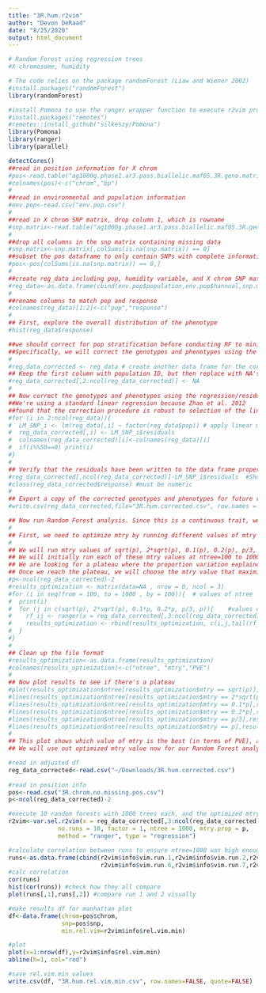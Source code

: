 ```yaml
---
title: "3R.hum.r2vim"
author: "Devon DeRaad"
date: "8/25/2020"
output: html_document
---
```


```r
# Random Forest using regression trees
#X chromosome, humidity

# The code relies on the package randomForest (Liaw and Wiener 2002)
#install.packages("randomForest")
library(randomForest)

#install Pomona to use the ranger wrapper function to execute r2vim protocol
#install.packages("remotes")
#remotes::install_github("silkeszy/Pomona")
library(Pomona)
library(ranger)
library(parallel)
```

```r
detectCores()
##read in position information for X chrom
#pos<-read.table("ag1000g.phase1.ar3.pass.biallelic.maf05.3R.geno.matrix.012.pos")
#colnames(pos)<-c("chrom","bp")
#
##read in environmental and population information
#env.pop<-read.csv("env.pop.csv")
#
##read in X chrom SNP matrix, drop column 1, which is rowname
#snp.matrix<-read.table("ag1000g.phase1.ar3.pass.biallelic.maf05.3R.geno.matrix.012")[,-1]
#
##drop all columns in the snp matrix containing missing data
#snp.matrix<-snp.matrix[,colSums(is.na(snp.matrix)) == 0]
##subset the pos dataframe to only contain SNPs with complete information
#pos<-pos[colSums(is.na(snp.matrix)) == 0,]
#
##create reg_data including pop, humidity variable, and X chrom SNP matrix
#reg_data<-as.data.frame(cbind(env.pop$population,env.pop$hannual,snp.matrix))
#
##rename columns to match pop and response
#colnames(reg_data)[1:2]<-c("pop","response")
#
## First, explore the overall distribution of the phenotype
#hist(reg_data$response)   
```

```r
##we should correct for pop stratification before conducting RF to minimize the risk of false positive associations.
##Specifically, we will correct the genotypes and phenotypes using the approach of Zhao et al.(2012). 
#
#reg_data_corrected <- reg_data # create another data frame for the corrected phenotypes and genotypes
## Keep the first column with population ID, but then replace with NA's over which you can write the residuals.
#reg_data_corrected[,2:ncol(reg_data_corrected)] <- NA
#
## Now correct the genotypes and phenotypes using the regression/residual method.
##We're using a standard linear regression because Zhao et al. 2012 
##found that the correction procedure is robust to selection of the link function
#for (i in 2:ncol(reg_data)){
#  LM_SNP_i <- lm(reg_data[,i] ~ factor(reg_data$pop)) # apply linear model to all loci and the response
#  reg_data_corrected[,i] <- LM_SNP_i$residuals
#  colnames(reg_data_corrected)[i]<-colnames(reg_data)[i] 
#  if(i%%50==0) print(i)
#}
#
## Verify that the residuals have been written to the data frame properly, using the last column as an example
#reg_data_corrected[,ncol(reg_data_corrected)]-LM_SNP_i$residuals  #Should all be zero if correct
#class(reg_data_corrected$response) #must be numeric
#
## Export a copy of the corrected genotypes and phenotypes for future reference (This corresponds to the data in Table S6)
#write.csv(reg_data_corrected,file="3R.hum.corrected.csv", row.names = FALSE, quote=FALSE)
```

```r
## Now run Random Forest analysis. Since this is a continuous trait, we need to conduct a regression RF
#
## First, we need to optimize mtry by running different values of mtry at different values of ntree. 
#
## We will run mtry values of sqrt(p), 2*sqrt(p), 0.1(p), 0.2(p), p/3, and p, where p is the number of loci
## We will initially run each of these mtry values at ntree=100 to 1000 (by increments of 100). 
## We are looking for a plateau where the proportion variation explained (PVE) stops increasing with larger values of ntree
## Once we reach the plateau, we will choose the mtry value that maximizes PVE.
#p<-ncol(reg_data_corrected)-2
#results_optimization <- matrix(data=NA , nrow = 0, ncol = 3)
#for (i in seq(from = 100, to = 1000 , by = 100)){  # values of ntree
#  print(i)
#  for (j in c(sqrt(p), 2*sqrt(p), 0.1*p, 0.2*p, p/3, p)){    #values of mtry based on 1000 total loci
#    rf_ij <- ranger(x = reg_data_corrected[,3:ncol(reg_data_corrected)], y = reg_data_corrected$response, num.trees=i, mtry=j)
#    results_optimization <- rbind(results_optimization, c(i,j,tail(rf_ij$r.squared,1)))
#  }
#}
#
## Clean up the file format
#results_optimization<-as.data.frame(results_optimization)
#colnames(results_optimization)<-c("ntree", "mtry","PVE")
#
## Now plot results to see if there's a plateau
#plot(results_optimization$ntree[results_optimization$mtry == sqrt(p)],results_optimization$PVE[results_optimization$mtry == sqrt(p)], #type="l", col="black", xlab="ntree",ylab="PVE", ylim=range(results_optimization$PVE))
#lines(results_optimization$ntree[results_optimization$mtry == 2*sqrt(p)],results_optimization$PVE[results_optimization$mtry == 2*sqrt(p)], #col="blue")
#lines(results_optimization$ntree[results_optimization$mtry == 0.1*p],results_optimization$PVE[results_optimization$mtry == 0.1*p], #col="green")
#lines(results_optimization$ntree[results_optimization$mtry == 0.2*p],results_optimization$PVE[results_optimization$mtry == 0.2*p], #col="purple")
#lines(results_optimization$ntree[results_optimization$mtry == p/3],results_optimization$PVE[results_optimization$mtry == p/3], col="orange")
#lines(results_optimization$ntree[results_optimization$mtry == p],results_optimization$PVE[results_optimization$mtry == p], col="red")
#
## This plot shows which value of mtry is the best (in terms of PVE), and that the PVE has reached a plateau. 
## We will use out optimized mtry value now for our Random Forest analyses.
```

```r
#read in adjusted df
reg_data_corrected<-read.csv("~/Downloads/3R.hum.corrected.csv")
  
#read in position info
pos<-read.csv("3R.chrom.no.missing.pos.csv")
p<-ncol(reg_data_corrected)-2

#execute 10 random forests with 1000 trees each, and the optimized mtry value: via this wrapper function for ranger
r2vim<-var.sel.r2vim(x = reg_data_corrected[,3:ncol(reg_data_corrected)], y=reg_data_corrected$response,
              no.runs = 10, factor = 1, ntree = 1000, mtry.prop = p,
              method = "ranger", type = "regression")

#calculate correlation between runs to ensure ntree=1000 was high enough to achieve convergence
runs<-as.data.frame(cbind(r2vim$info$vim.run.1,r2vim$info$vim.run.2,r2vim$info$vim.run.3,r2vim$info$vim.run.4,r2vim$info$vim.run.5,
                          r2vim$info$vim.run.6,r2vim$info$vim.run.7,r2vim$info$vim.run.8,r2vim$info$vim.run.9,r2vim$info$vim.run.10))
#calc correlation
cor(runs)
hist(cor(runs)) #check how they all compare
plot(runs[,1],runs[,2]) #compare run 1 and 2 visually

#make results df for manhattan plot
df<-data.frame(chrom=pos$chrom,
               snp=pos$snp,
               min.rel.vim=r2vim$info$rel.vim.min)

#plot
plot(x=1:nrow(df),y=r2vim$info$rel.vim.min)
abline(h=1, col="red")

#save rel.vim.min values
write.csv(df, "3R.hum.rel.vim.min.csv", row.names=FALSE, quote=FALSE)

```

